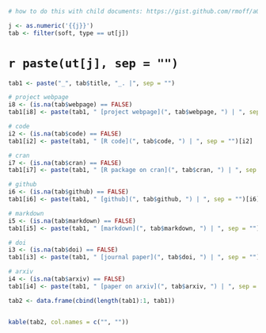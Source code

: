```r
# how to do this with child documents: https://gist.github.com/rmoff/a043676a2f084b81a434

j <- as.numeric('{{j}}')
tab <- filter(soft, type == ut[j])
```

# `r paste(ut[j], sep = "")` {-} 

```r
tab1 <- paste("_", tab$title, "_. |", sep = "")

# project webpage
i8 <- (is.na(tab$webpage) == FALSE)
tab1[i8] <- paste(tab1, " [project webpage](", tab$webpage, ") | ", sep = "")[i8]

# code
i2 <- (is.na(tab$code) == FALSE)
tab1[i2] <- paste(tab1, " [R code](", tab$code, ") | ", sep = "")[i2]

# cran
i7 <- (is.na(tab$cran) == FALSE)
tab1[i7] <- paste(tab1, " [R package on cran](", tab$cran, ") | ", sep = "")[i7]

# github
i6 <- (is.na(tab$github) == FALSE)
tab1[i6] <- paste(tab1, " [github](", tab$github, ") | ", sep = "")[i6]

# markdown
i5 <- (is.na(tab$markdown) == FALSE)
tab1[i5] <- paste(tab1, " [markdown](", tab$markdown, ") | ", sep = "")[i5]

# doi
i3 <- (is.na(tab$doi) == FALSE)
tab1[i3] <- paste(tab1, " [journal paper](", tab$doi, ") | ", sep = "")[i3]

# arxiv
i4 <- (is.na(tab$arxiv) == FALSE)
tab1[i4] <- paste(tab1, " [paper on arxiv](", tab$arxiv, ") | ", sep = "")[i4]

tab2 <- data.frame(cbind(length(tab1):1, tab1))


kable(tab2, col.names = c("", ""))
```

